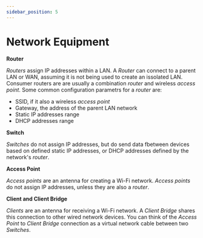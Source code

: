 ```yaml
---
sidebar_position: 5
---
```


# Network Equipment

**Router**

_Routers_ assign IP addresses within a LAN.
A _Router_ can connect to a parent LAN or WAN, assuming it is not being used to create an issolated LAN.
Consumer routers are are usually a combination _router_ and wireless _access point_.
Some common configuration parametrs for a _router_ are:

- SSID, if it also a wireless _access point_
- Gateway, the address of the parent LAN network
- Static IP addresses range
- DHCP addresses range

**Switch**

_Switches_ do not assign IP addresses, but do send data fbetween devices based on defined static IP addresses, or DHCP addresses defined by the network's _router_.

**Access Point**

_Access points_ are an antenna for creating a Wi-Fi network.
_Access points_ do not assign IP addresses, unless they are also a _router_.

**Client and Client Bridge**

_Clients_ are an antenna for receiving a Wi-Fi network.
A _Client Bridge_ shares this connection to other wired network devices.
You can think of the _Access Point_ to _Client Bridge_ connection as a virtual network cable between two _Switches_.
